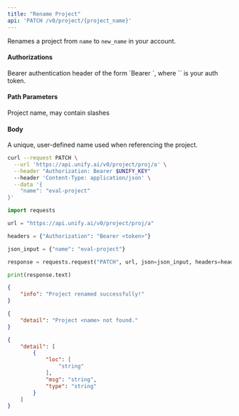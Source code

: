 ```yaml
---
title: "Rename Project"
api: 'PATCH /v0/project/{project_name}'
---
```

Renames a project from `name` to `new_name` in your account.

#### Authorizations

<ParamField header="Authorization" type="string" required="true">
  Bearer authentication header of the form `Bearer <token>`, where `<token>` is your auth token.
</ParamField>

#### Path Parameters

<ParamField query="project_name" type="string" required="true">
Project name, may contain slashes
</ParamField>

#### Body

<ParamField body="name" type="string" required="true">
A unique, user-defined name used when referencing  the project.
</ParamField>

<RequestExample>

```bash cURL
curl --request PATCH \
  --url 'https://api.unify.ai/v0/project/proj/a' \
  --header "Authorization: Bearer $UNIFY_KEY"
  --header 'Content-Type: application/json' \
  --data '{
    "name": "eval-project"
}'
```

```python Python
import requests

url = "https://api.unify.ai/v0/project/proj/a"

headers = {"Authorization": "Bearer <token>"}

json_input = {"name": "eval-project"}

response = requests.request("PATCH", url, json=json_input, headers=headers)

print(response.text)
```

</RequestExample>
<ResponseExample>

```json 200
{
    "info": "Project renamed successfully!"
}
```

```json 404
{
    "detail": "Project <name> not found."
}
```

```json 422
{
    "detail": [
        {
            "loc": [
                "string"
            ],
            "msg": "string",
            "type": "string"
        }
    ]
}
```

</ResponseExample>
